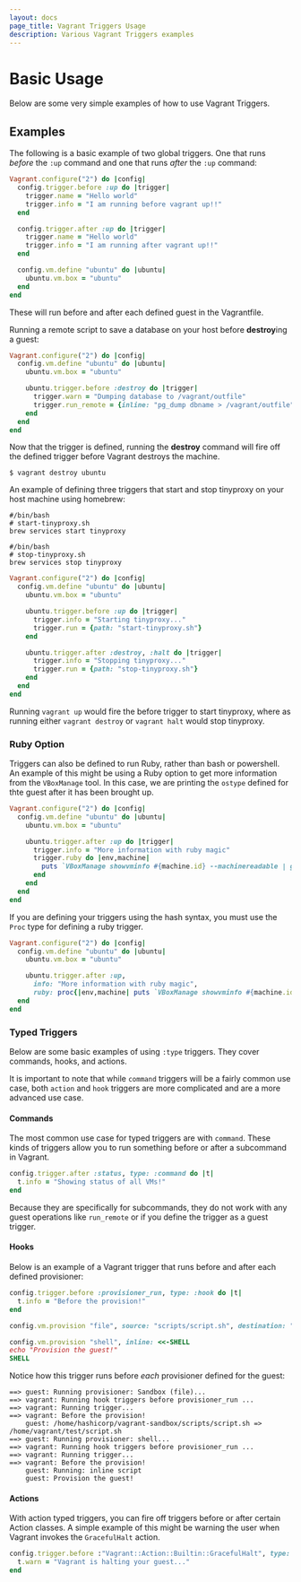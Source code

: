 ```yaml
---
layout: docs
page_title: Vagrant Triggers Usage
description: Various Vagrant Triggers examples
---
```


# Basic Usage

Below are some very simple examples of how to use Vagrant Triggers.

## Examples

The following is a basic example of two global triggers. One that runs _before_
the `:up` command and one that runs _after_ the `:up` command:

```ruby
Vagrant.configure("2") do |config|
  config.trigger.before :up do |trigger|
    trigger.name = "Hello world"
    trigger.info = "I am running before vagrant up!!"
  end

  config.trigger.after :up do |trigger|
    trigger.name = "Hello world"
    trigger.info = "I am running after vagrant up!!"
  end

  config.vm.define "ubuntu" do |ubuntu|
    ubuntu.vm.box = "ubuntu"
  end
end
```

These will run before and after each defined guest in the Vagrantfile.

Running a remote script to save a database on your host before **destroy**ing a
guest:

```ruby
Vagrant.configure("2") do |config|
  config.vm.define "ubuntu" do |ubuntu|
    ubuntu.vm.box = "ubuntu"

    ubuntu.trigger.before :destroy do |trigger|
      trigger.warn = "Dumping database to /vagrant/outfile"
      trigger.run_remote = {inline: "pg_dump dbname > /vagrant/outfile"}
    end
  end
end
```

Now that the trigger is defined, running the **destroy** command will fire off
the defined trigger before Vagrant destroys the machine.

```shell-session
$ vagrant destroy ubuntu
```

An example of defining three triggers that start and stop tinyproxy on your host
machine using homebrew:

```shell
#/bin/bash
# start-tinyproxy.sh
brew services start tinyproxy
```

```shell
#/bin/bash
# stop-tinyproxy.sh
brew services stop tinyproxy
```

```ruby
Vagrant.configure("2") do |config|
  config.vm.define "ubuntu" do |ubuntu|
    ubuntu.vm.box = "ubuntu"

    ubuntu.trigger.before :up do |trigger|
      trigger.info = "Starting tinyproxy..."
      trigger.run = {path: "start-tinyproxy.sh"}
    end

    ubuntu.trigger.after :destroy, :halt do |trigger|
      trigger.info = "Stopping tinyproxy..."
      trigger.run = {path: "stop-tinyproxy.sh"}
    end
  end
end
```

Running `vagrant up` would fire the before trigger to start tinyproxy, where as
running either `vagrant destroy` or `vagrant halt` would stop tinyproxy.

### Ruby Option

Triggers can also be defined to run Ruby, rather than bash or powershell. An
example of this might be using a Ruby option to get more information from the `VBoxManage`
tool. In this case, we are printing the `ostype` defined for thte guest after
it has been brought up.

```ruby
Vagrant.configure("2") do |config|
  config.vm.define "ubuntu" do |ubuntu|
    ubuntu.vm.box = "ubuntu"

    ubuntu.trigger.after :up do |trigger|
      trigger.info = "More information with ruby magic"
      trigger.ruby do |env,machine|
        puts `VBoxManage showvminfo #{machine.id} --machinereadable | grep ostype`
      end
    end
  end
end
```

If you are defining your triggers using the hash syntax, you must use the `Proc`
type for defining a ruby trigger.

```ruby
Vagrant.configure("2") do |config|
  config.vm.define "ubuntu" do |ubuntu|
    ubuntu.vm.box = "ubuntu"

    ubuntu.trigger.after :up,
      info: "More information with ruby magic",
      ruby: proc{|env,machine| puts `VBoxManage showvminfo #{machine.id} --machinereadable | grep ostype`}
  end
end
```

### Typed Triggers

Below are some basic examples of using `:type` triggers. They cover commands, hooks,
and actions.

It is important to note that while `command` triggers will be a fairly common use case,
both `action` and `hook` triggers are more complicated and are a more advanced use case.

#### Commands

The most common use case for typed triggers are with `command`. These kinds of
triggers allow you to run something before or after a subcommand in Vagrant.

```ruby
config.trigger.after :status, type: :command do |t|
  t.info = "Showing status of all VMs!"
end
```

Because they are specifically for subcommands, they do not work with any guest
operations like `run_remote` or if you define the trigger as a guest trigger.

#### Hooks

Below is an example of a Vagrant trigger that runs before and after each defined
provisioner:

```ruby
config.trigger.before :provisioner_run, type: :hook do |t|
  t.info = "Before the provision!"
end

config.vm.provision "file", source: "scripts/script.sh", destination: "/test/script.sh"

config.vm.provision "shell", inline: <<-SHELL
echo "Provision the guest!"
SHELL

```

Notice how this trigger runs before _each_ provisioner defined for the guest:

```shell
==> guest: Running provisioner: Sandbox (file)...
==> vagrant: Running hook triggers before provisioner_run ...
==> vagrant: Running trigger...
==> vagrant: Before the provision!
    guest: /home/hashicorp/vagrant-sandbox/scripts/script.sh => /home/vagrant/test/script.sh
==> guest: Running provisioner: shell...
==> vagrant: Running hook triggers before provisioner_run ...
==> vagrant: Running trigger...
==> vagrant: Before the provision!
    guest: Running: inline script
    guest: Provision the guest!
```

#### Actions

With action typed triggers, you can fire off triggers before or after certain
Action classes. A simple example of this might be warning the user when Vagrant
invokes the `GracefulHalt` action.

```ruby
config.trigger.before :"Vagrant::Action::Builtin::GracefulHalt", type: :action do |t|
  t.warn = "Vagrant is halting your guest..."
end
```
